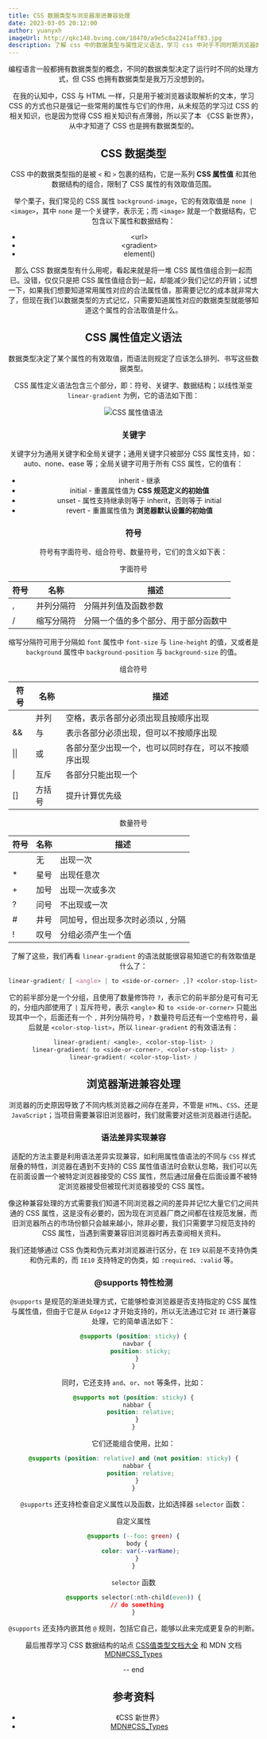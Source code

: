 ```yaml
---
title: CSS 数据类型与浏览器渐进兼容处理
date: 2023-03-05 20:12:00
author: yuanyxh
imageUrl: http://qkc148.bvimg.com/18470/a9e5c8a2241aff83.jpg
description: 了解 css 中的数据类型与属性定义语法，学习 css 中对于不同时期浏览器的渐进处理方案。
---
```


<Header frontmatter={frontmatter} />

<Toc toc={toc} />

编程语言一般都拥有数据类型的概念，不同的数据类型决定了运行时不同的处理方式，但 CSS 也拥有数据类型是我万万没想到的。

在我的认知中，CSS 与 HTML 一样，只是用于被浏览器读取解析的文本，学习 CSS 的方式也只是强记一些常用的属性与它们的作用，从未规范的学习过 CSS 的相关知识，也是因为觉得 CSS 相关知识有点薄弱，所以买了本 《CSS 新世界》，从中才知道了 CSS 也是拥有数据类型的。

## CSS 数据类型

CSS 中的数据类型指的是被 `<` 和 `>` 包裹的结构，它是一系列 **CSS 属性值** 和其他数据结构的组合，限制了 CSS 属性的有效取值范围。

举个栗子，我们常见的 CSS 属性 `background-image`，它的有效取值是 `none | <image>`，其中 `none` 是一个关键字，表示无；而 `<image>` 就是一个数据结构，它包含以下属性和数据结构：

- &lt;url&gt;
- &lt;gradient&gt;
- element()

那么 CSS 数据类型有什么用呢，看起来就是将一堆 CSS 属性值组合到一起而已。没错，仅仅只是把 CSS 属性值组合到一起，却能减少我们记忆的开销；试想一下，如果我们想要知道常用属性对应的合法属性值，那需要记忆的成本就非常大了，但现在我们以数据类型的方式记忆，只需要知道属性对应的数据类型就能够知道这个属性的合法取值是什么。

## CSS 属性值定义语法

数据类型决定了某个属性的有效取值，而语法则规定了应该怎么排列、书写这些数据类型。

CSS 属性定义语法包含三个部分，即：符号、关键字、数据结构；以线性渐变 `linear-gradient` 为例，它的语法如下图：

<Image url='http://qkc148.bvimg.com/18470/7e751dcca13d1954.png' width={591} height={221} alt='CSS 属性值语法' />

### 关键字

关键字分为通用关键字和全局关键字；通用关键字只被部分 CSS 属性支持，如：auto、none、ease 等；全局关键字可用于所有 CSS 属性，它的值有：

- inherit - 继承
- initial - 重置属性值为 **CSS 规范定义的初始值**
- unset - 属性支持继承则等于 inherit，否则等于 initial
- revert - 重置属性值为 **浏览器默认设置的初始值**

### 符号

符号有字面符号、组合符号、数量符号，它们的含义如下表：

字面符号

| 符号 | 名称       | 描述                                 |
| ---- | ---------- | ------------------------------------ |
| ,    | 并列分隔符 | 分隔并列值及函数参数                 |
| /    | 缩写分隔符 | 分隔一个值的多个部分、用于部分函数中 |

缩写分隔符可用于分隔如 `font` 属性中 `font-size` 与 `line-height` 的值，又或者是 `background` 属性中 `background-position` 与 `background-size` 的值。

组合符号

| 符号         | 名称   | 描述                                                 |
| ------------ | ------ | ---------------------------------------------------- |
|              | 并列   | 空格，表示各部分必须出现且按顺序出现                 |
| &&           | 与     | 表示各部分必须出现，但可以不按顺序出现               |
| &#124;&#124; | 或     | 各部分至少出现一个，也可以同时存在，可以不按顺序出现 |
| &#124;       | 互斥   | 各部分只能出现一个                                   |
| []           | 方括号 | 提升计算优先级                                       |

数量符号

| 符号 | 名称 | 描述                              |
| ---- | ---- | --------------------------------- |
|      | 无   | 出现一次                          |
| \*   | 星号 | 出现任意次                        |
| +    | 加号 | 出现一次或多次                    |
| ?    | 问号 | 不出现或一次                      |
| #    | 井号 | 同加号，但出现多次时必须以 , 分隔 |
| !    | 叹号 | 分组必须产生一个值                |

了解了这些，我们再看 `linear-gradient` 的语法就能很容易知道它的有效取值是什么了：

```css
linear-gradient( [ <angle> | to <side-or-corner> ,]? <color-stop-list> )
```

它的前半部分是一个分组，且使用了数量修饰符 `?`，表示它的前半部分是可有可无的，分组内部使用了 `|` 互斥符号，表示 `<angle>` 和 `to <side-or-corner>` 只能出现其中一个，后面还有一个 `,` 并列分隔符号，`?` 数量符号后还有一个空格符号，最后就是 `<color-stop-list>`，所以 `linear-gradient` 的有效语法有：

```css
linear-gradient( <angle>, <color-stop-list> )
linear-gradient( to <side-or-corner>, <color-stop-list> )
linear-gradient( <color-stop-list> )
```

## 浏览器渐进兼容处理

浏览器的历史原因导致了不同内核浏览器之间存在差异，不管是 `HTML`、`CSS`、还是 `JavaScript`；当项目需要兼容旧浏览器时，我们就需要对这些浏览器进行适配。

### 语法差异实现兼容

适配的方法主要是利用语法差异实现兼容，如利用属性值语法的不同与 `CSS` 样式层叠的特性，浏览器在遇到不支持的 CSS 属性值语法时会默认忽略，我们可以先在前面设置一个被特定浏览器接受的 CSS 属性，然后通过层叠在后面设置不被特定浏览器接受但被现代浏览器接受的 CSS 属性。

像这种兼容处理的方式需要我们知道不同浏览器之间的差异并记忆大量它们之间共通的 CSS 属性，这是没有必要的，因为现在浏览器厂商之间都在往规范发展，而旧浏览器所占的市场份额只会越来越小，除非必要，我们只需要学习规范支持的 CSS 属性，当遇到需要兼容旧浏览器时再去查阅相关资料。

我们还能够通过 CSS 伪类和伪元素对浏览器进行区分，在 `IE9` 以前是不支持伪类和伪元素的，而 `IE10` 支持特定的伪类，如 `:required`、`:valid` 等。

### @supports 特性检测

`@supports` 是规范的渐进处理方式，它能够检查浏览器是否支持指定的 CSS 属性与属性值，但由于它是从 `Edge12` 才开始支持的，所以无法通过它对 `IE` 进行兼容处理，它的简单语法如下：

```css
@supports (position: sticky) {
  navbar {
    position: sticky;
  }
}
```

同时，它还支持 `and`、`or`、`not` 等条件，比如：

```css
@supports not (position: sticky) {
  nabbar {
    position: relative;
  }
}
```

它们还能组合使用，比如：

```css
@supports (position: relative) and (not position: sticky) {
  nabbar {
    position: relative;
  }
}
```

`@supports` 还支持检查自定义属性以及函数，比如选择器 `selector` 函数：

自定义属性

```css
@supports (--foo: green) {
  body {
    color: var(--varName);
  }
}
```

`selector` 函数

```css
@supports selector(:nth-child(even)) {
  // do something
}
```

`@supports` 还支持内嵌其他 `@` 规则，包括它自己，能够以此来完成更复杂的判断。

最后推荐学习 CSS 数据结构的站点 [CSS值类型文档大全] 和 MDN 文档 [MDN#CSS_Types]

-- end

## 参考资料

- 《CSS 新世界》
- [MDN#CSS_Types]

[MDN#CSS_Types]: https://developer.mozilla.org/en-US/docs/Web/CSS/alpha-value
[CSS值类型文档大全]: https://www.zhangxinxu.com/wordpress/2019/11/css-value-type/
